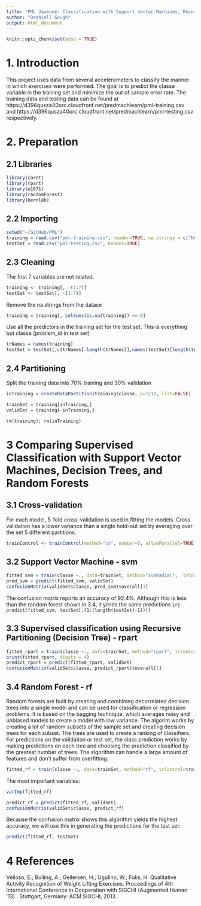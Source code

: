 ```yaml
---
title: "PML Jawbone: Classification with Support Vector Machines, Recursive Partitioning, and Random Forests"
author: "Dashiell Gough"
output: html_document
---
```


```r
knitr::opts_chunk$set(echo = TRUE)
```

# 1. Introduction
This project uses data from several accelerometers to classify the manner in which exercises were performed. The goal is to predict the classe variable in the training set and minimize the out of sample error rate. The training data and testing data can be found at https://d396qusza40orc.cloudfront.net/predmachlearn/pml-training.csv and  https://d396qusza40orc.cloudfront.net/predmachlearn/pml-testing.csv respectively.

# 2. Preparation

## 2.1 Libraries
```r
library(caret)
library(rpart)
library(e1071)
library(randomForest)
library(kernlab)
```

## 2.2 Importing 

```r
setwd("~/GitHub/PML")
training = read.csv("pml-training.csv", header=TRUE, na.strings = c("NA", "","#DIV/0!"))
testSet = read.csv("pml-testing.csv", header=TRUE) 
```

## 2.3 Cleaning 
The first 7 variables are not related. 
```r
training <- training[, -(1:7)]
testSet <- testSet[, -(1:7)]
```

Remove the na.strings from the datase
```r
training = training[, colSums(is.na(training)) == 0]
```

Use all the predictors in the training set for the test set. This is everything but classe (problem_id in test set)
```r
trNames = names(training)
testSet = testSet[,c(trNames[-length(trNames)],names(testSet)[length(testSet)])] 
```

## 2.4 Partitioning
Split the training data into 70% training and 30% validation

```r
inTraining = createDataPartition(training$classe, p=7/10, list=FALSE)

trainSet = training[inTraining,]
validSet = training[-inTraining,]

rm(training); rm(inTraining) 
```

# 3 Comparing Supervised Classification with Support Vector Machines, Decision Trees, and Random Forests

## 3.1  Cross-validation 
For each model, 5-fold cross-validation is used in fitting the models. Cross validation has a lower variance than a single hold-out set by averaging over the set 5 different partitions.

```r
trainControl <- trainControl(method="cv", number=5, allowParallel=TRUE, verboseIter=FALSE)
```

## 3.2 Support Vector Machine - svm

```r
fitted_svm = train(classe ~., data=trainSet, method="svmRadial",  trControl=trainControl)
pred_svm = predict(fitted_svm, validSet)
confusionMatrix(validSet$classe, pred_svm)$overall[1]
```
The confusion matrix reports an accuracy of 92.4%. Although this is less than the random forest shown in 3.4, it yields the same predictions ```{r} predict(fitted_svm, testSet[,(1:(length(testSet)-1))]) ```

## 3.3 Supervised classification using Recursive Partitioning (Decision Tree) - rpart
```r
fitted_rpart = train(classe ~., data=trainSet, method="rpart", trControl=trainControl)
print(fitted_rpart, digits = 4)
predict_rpart = predict(fitted_rpart, validSet)
confusionMatrix(validSet$classe, predict_rpart)$overall[1]
```

## 3.4 Random Forest - rf
Random forests are built by creating and combining decorrelated decision trees into a single model and can be used for classification or regression problems. It is based on the bagging technique, which averages noisy and unbiased models to create a model with low variance. The algorim works by creating a lot of random subsets of the sample set and creating decision trees for each subset. The trees are used to create a ranking of classifiers. For predictions on the validation or test set, the class prediction works by making predictions on each tree and choosing the prediction classified by the greatest number of trees. The algorithm can handle a large amount of features and don't suffer from overfitting.

```r
fitted_rf = train(classe ~., data=trainSet, method="rf", trControl=trainControl) 
```
The most important variables:
```r
varImp(fitted_rf)
```

```r
predict_rf = predict(fitted_rf, validSet)
confusionMatrix(validSet$classe, predict_rf)
```

Because the confusion matrix shows this algorithm yields the highest accuracy, we will use this in generating the predictions for the test set:
```r
predict(fitted_rf, testSet)
```

# 4 References
Velloso, E.; Bulling, A.; Gellersen, H.; Ugulino, W.; Fuks, H. Qualitative Activity Recognition of Weight Lifting Exercises. Proceedings of 4th International Conference in Cooperation with SIGCHI (Augmented Human '13) . Stuttgart, Germany: ACM SIGCHI, 2013.

